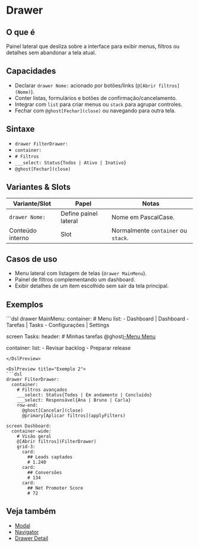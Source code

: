 # Drawer

## O que é
Painel lateral que desliza sobre a interface para exibir menus, filtros ou detalhes sem abandonar a tela atual.

## Capacidades
- Declarar `drawer Nome:` acionado por botões/links (`@[Abrir filtros](Nome)`).
- Conter listas, formulários e botões de confirmação/cancelamento.
- Integrar com `list` para criar menus ou `stack` para agrupar controles.
- Fechar com `@ghost[Fechar](close)` ou navegando para outra tela.

## Sintaxe
- `drawer FilterDrawer:`
- `container:`
- `# Filtros`
- `___select: Status{Todos | Ativo | Inativo}`
- `@ghost[Fechar](close)`


## Variantes & Slots
| Variante/Slot | Papel | Notas |
| --- | --- | --- |
| `drawer Nome:` | Define painel lateral | Nome em PascalCase. |
| Conteúdo interno | Slot | Normalmente `container` ou `stack`. |

## Casos de uso
- Menu lateral com listagem de telas (`drawer MainMenu`).
- Painel de filtros complementando um dashboard.
- Exibir detalhes de um item escolhido sem sair da tela principal.

## Exemplos
<DslPreview title="Exemplo 1">
```dsl
drawer MainMenu:
  container:
    # Menu
    list:
      - Dashboard | Dashboard
      - Tarefas | Tasks
      - Configurações | Settings

screen Tasks:
  header:
    # Minhas tarefas
    @ghost[i-Menu Menu](MainMenu)

  container:
    list:
      - Revisar backlog
      - Preparar release
```
</DslPreview>

<DslPreview title="Exemplo 2">
```dsl
drawer FilterDrawer:
  container:
    # Filtros avançados
    ___select: Status{Todos | Em andamento | Concluído}
    ___select: Responsável{Ana | Bruno | Carla}
    row-end:
      @ghost[Cancelar](close)
      @primary[Aplicar filtros](applyFilters)

screen Dashboard:
  container-wide:
    # Visão geral
    @[Abrir filtros](FilterDrawer)
    grid-3:
      card:
        ## Leads captados
        # 1.240
      card:
        ## Conversões
        # 134
      card:
        ## Net Promoter Score
        # 72
```
</DslPreview>

## Veja também
- [Modal](./modal)
- [Navigator](./navigator)
- [Drawer Detail](./drawer-detail)
